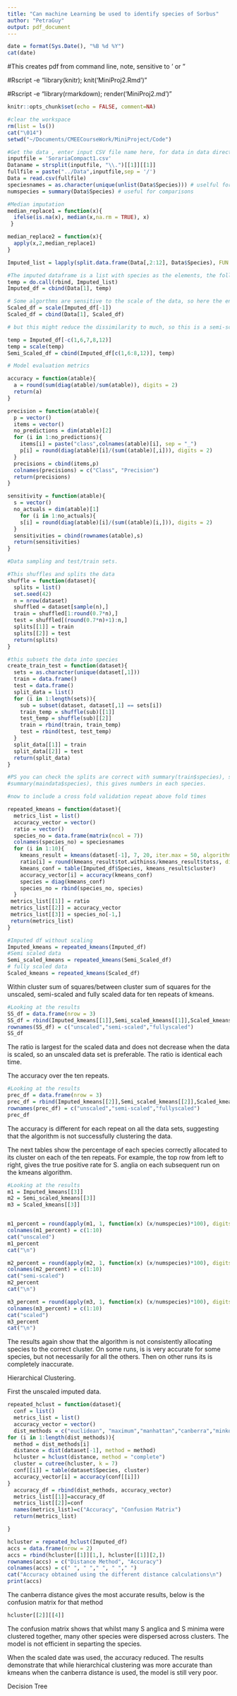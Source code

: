 ```yaml
---
title: "Can machine Learning be used to identify species of Sorbus"
author: "PetraGuy"
output: pdf_document
---
```

```r
date = format(Sys.Date(), "%B %d %Y")
cat(date)
```
#This creates pdf from command line, note, sensitive to ' or "

#Rscript -e "library(knitr); knit('MiniProj2.Rmd')"

#Rscript -e "library(rmarkdown); render('MiniProj2.md')"
```r
knitr::opts_chunk$set(echo = FALSE, comment=NA)
```


```r
#clear the workspace
rm(list = ls())
cat("\014")
setwd("~/Documents/CMEECourseWork/MiniProject/Code")

```

```r
#Get the data , enter input CSV file name here, for data in data directory
inputfile = 'SorariaCompact1.csv'
Dataname = strsplit(inputfile, "\\.")[[1]][[1]]
fullfile = paste("../Data",inputfile,sep = '/')
Data = read.csv(fullfile)
speciesnames = as.character(unique(unlist(Data$Species))) # uselful for nameing things
numspecies = summary(Data$Species) # useful for comparisons

```

```r
#Median imputation 
median_replace1 = function(x){
  ifelse(is.na(x), median(x,na.rm = TRUE), x)
 }

median_replace2 = function(x){
  apply(x,2,median_replace1)
}

Imputed_list = lapply(split.data.frame(Data[,2:12], Data$Species), FUN = median_replace2)
```

```r
#The imputed dataframe is a list with species as the elements, the following sticks it back together with a different name so both optiona are available
temp = do.call(rbind, Imputed_list)
Imputed_df = cbind(Data[1], temp)
```

```r
# Some algorthms are sensitive to the scale of the data, so here the entire dataframe is scaled
Scaled_df = scale(Imputed_df[-1])
Scaled_df = cbind(Data[1], Scaled_df)

# but this might reduce the dissimilarity to much, so this is a semi-scaled datafrane.

temp = Imputed_df[-c(1,6,7,8,12)]
temp = scale(temp)
Semi_Scaled_df = cbind(Imputed_df[c(1,6:8,12)], temp)

```

```r
# Model evaluation metrics

accuracy = function(atable){
  a = round(sum(diag(atable)/sum(atable)), digits = 2)
  return(a)
}

precision = function(atable){
  p = vector()
  items = vector()
  no_predictions = dim(atable)[2] 
  for (i in 1:no_predictions){
    items[i] = paste("class",colnames(atable)[i], sep = "_")
    p[i] = round(diag(atable)[i]/(sum((atable)[,i])), digits = 2)
  }
  precisions = cbind(items,p)
  colnames(precisions) = c("Class", "Precision")
  return(precisions)
}

sensitivity = function(atable){
  s = vector()
  no_actuals = dim(atable)[1] 
    for (i in 1:no_actuals){
    s[i] = round(diag(atable)[i]/(sum((atable)[i,])), digits = 2)
  }
  sensitivities = cbind(rownames(atable),s)
  return(sensitivities)
}

```


```r
#Data sampling and test/train sets.

#This shuffles and splits the data
shuffle = function(dataset){
  splits = list()
  set.seed(42)
  n = nrow(dataset)
  shuffled = dataset[sample(n),]
  train = shuffled[1:round(0.7*n),]
  test = shuffled[(round(0.7*n)+1):n,]
  splits[[1]] = train
  splits[[2]] = test
  return(splits)
}

#this subsets the data into species
create_train_test = function(dataset){
  sets = as.character(unique(dataset[,1]))
  train = data.frame()
  test = data.frame()
  split_data = list()
  for (i in 1:length(sets)){
    sub = subset(dataset, dataset[,1] == sets[i])
    train_temp = shuffle(sub)[[1]]
    test_temp = shuffle(sub)[[2]]
    train = rbind(train, train_temp)
    test = rbind(test, test_temp)
  }
  split_data[[1]] = train
  split_data[[2]] = test
  return(split_data)
}

#PS you can check the splits are correct with summary(train$species), summary(test$species)
#summary(maindata$species), this gives numbers in each species.

#now to include a cross fold validation repeat above fold times

```

```r
repeated_kmeans = function(dataset){ 
  metrics_list = list()
  accuracy_vector = vector()
  ratio = vector()
  species_no = data.frame(matrix(ncol = 7))
  colnames(species_no) = speciesnames
  for (i in 1:10){
    kmeans_result = kmeans(dataset[-1], 7, 20, iter.max = 50, algorithm = "MacQueen")
    ratio[i] = round(kmeans_result$tot.withinss/kmeans_result$totss, digits = 2)
    kmeans_conf = table(Imputed_df$Species, kmeans_result$cluster)
    accuracy_vector[i] = accuracy(kmeans_conf)
    species = diag(kmeans_conf)
    species_no = rbind(species_no, species)
  }
 metrics_list[[1]] = ratio
 metrics_list[[2]] = accuracy_vector
 metrics_list[[3]] = species_no[-1,]
 return(metrics_list)
}
```


```r
#Imputed df without scaling
Imputed_kmeans = repeated_kmeans(Imputed_df) 
#Semi scaled data
Semi_scaled_kmeans = repeated_kmeans(Semi_Scaled_df)
# fully scaled data
Scaled_kmeans = repeated_kmeans(Scaled_df)
```
Within cluster sum of squares/between cluster sum of squares for the unscaled, semi-scaled and fully scaled data for ten repeats of kmeans.
```r
#Looking at the results
SS_df = data.frame(nrow = 3)
SS_df = rbind(Imputed_kmeans[[1]],Semi_scaled_kmeans[[1]],Scaled_kmeans[[1]])
rownames(SS_df) = c("unscaled","semi-scaled","fullyscaled")
SS_df
```
The ratio is largest for the scaled data and does not decrease when the data is scaled, so an unscaled data set is preferable. The ratio is identical each time.

The accuracy over the ten repeats.
```r
#Looking at the results
prec_df = data.frame(nrow = 3)
prec_df = rbind(Imputed_kmeans[[2]],Semi_scaled_kmeans[[2]],Scaled_kmeans[[2]])
rownames(prec_df) = c("unscaled","semi-scaled","fullyscaled")
prec_df
```
The accuracy is different for each repeat on all the data sets, suggesting that the algorithm is not successfully clustering the data.

The next tables show the percentage of each species correctly allocated to its cluster on each of the ten repeats. For example, the top row from left to right, gives the true positive rate for S. anglia on each subsequent run on the kmeans algorithm.

```r
#Looking at the results
m1 = Imputed_kmeans[[3]]
m2 = Semi_scaled_kmeans[[3]]
m3 = Scaled_kmeans[[3]]


m1_percent = round(apply(m1, 1, function(x) (x/numspecies)*100), digits = 2)
colnames(m1_percent) = c(1:10)
cat("unscaled")
m1_percent
cat("\n")

m2_percent = round(apply(m2, 1, function(x) (x/numspecies)*100), digits = 2)
colnames(m2_percent) = c(1:10)
cat("semi-scaled")
m2_percent
cat("\n")

m3_percent = round(apply(m3, 1, function(x) (x/numspecies)*100), digits = 2)
colnames(m3_percent) = c(1:10)
cat("scaled")
m3_percent
cat("\n")

```

The results again show that the algorithm is not consistently allocating species to the correct cluster. On some runs, is is very accurate for some species, but not necessarily for all the others. Then on other runs its is completely inaccurate.

Hierarchical Clustering.

First the unscaled imputed data.

```r
repeated_hclust = function(dataset){
  conf = list()
  metrics_list = list()
  accuracy_vector = vector()
  dist_methods = c("euclidean", "maximum","manhattan","canberra","minkowski")
for (i in 1:length(dist_methods)){
  method = dist_methods[i]
  distance = dist(dataset[-1], method = method)
  hcluster = hclust(distance, method = "complete")
  cluster = cutree(hcluster, k = 7)
  conf[[i]] = table(dataset$Species, cluster)
  accuracy_vector[i] = accuracy(conf[[i]])
}
  accuracy_df = rbind(dist_methods, accuracy_vector)
  metrics_list[[1]]=accuracy_df
  metrics_list[[2]]=conf
  names(metrics_list)=c("Accuracy", "Confusion Matrix")
  return(metrics_list)

}

hcluster = repeated_hclust(Imputed_df)
accs = data.frame(nrow = 2)
accs = rbind(hcluster[[1]][1,], hcluster[[1]][2,])
rownames(accs) = c("Distance Method", "Accuracy")
colnames(accs) = c(" ", " "," ", " "," ")
cat("Accuracy obtained using the different distance calculations\n")
print(accs)
```

The canberra distance gives the most accurate results, below is the confusion matrix for that method

```r
hcluster[[2]][[4]]
```

The confusion matrix shows that whilst many S anglica and S minima were clustered together, many other species were dispersed across clusters. The model is not efficient in separting the species.

When the scaled date was used, the accuracy reduced. The results demonstrate that while hierarchical clustering was more accurate than kmeans when the canberra distance is used, the model is still very poor.

Decision Tree







